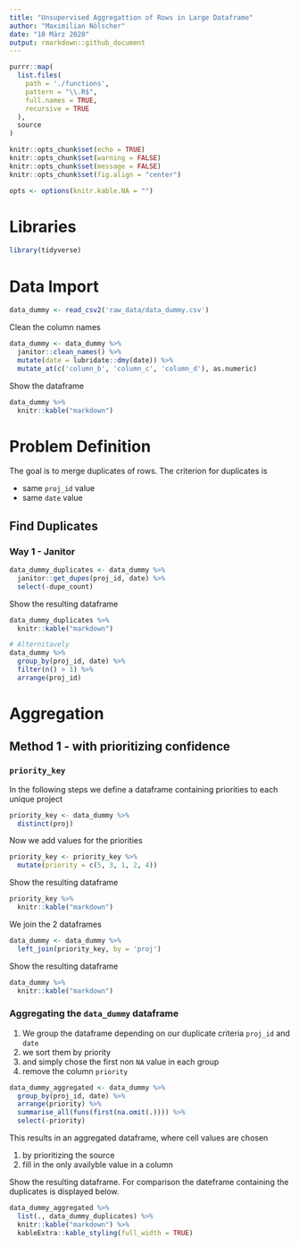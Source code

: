 ```yaml
---
title: "Unsupervised Aggregattion of Rows in Large Dataframe"
author: "Maximilian Nölscher"
date: "10 März 2020"
output: rmarkdown::github_document
---
```


```r
purrr::map(
  list.files(
    path = './functions',
    pattern = "\\.R$",
    full.names = TRUE,
    recursive = TRUE
  ),
  source
)
```

```r
knitr::opts_chunk$set(echo = TRUE)
knitr::opts_chunk$set(warning = FALSE)
knitr::opts_chunk$set(message = FALSE)
knitr::opts_chunk$set(fig.align = "center")

opts <- options(knitr.kable.NA = "")
```

# Libraries
```r
library(tidyverse)
```


# Data Import

```r
data_dummy <- read_csv2('raw_data/data_dummy.csv')
```

Clean the column names
```r
data_dummy <- data_dummy %>% 
  janitor::clean_names() %>% 
  mutate(date = lubridate::dmy(date)) %>% 
  mutate_at(c('column_b', 'column_c', 'column_d'), as.numeric)
```


Show the dataframe
```r
data_dummy %>% 
  knitr::kable("markdown")
```


# Problem Definition
The goal is to merge duplicates of rows. The criterion for duplicates is 

* same `proj_id` value
* same `date` value

## Find Duplicates

### Way 1 - Janitor
```r
data_dummy_duplicates <- data_dummy %>% 
  janitor::get_dupes(proj_id, date) %>% 
  select(-dupe_count)
```

Show the resulting dataframe
```r
data_dummy_duplicates %>% 
  knitr::kable("markdown")
```

```r
# Alternitavely
data_dummy %>% 
  group_by(proj_id, date) %>% 
  filter(n() > 1) %>% 
  arrange(proj_id)
```

# Aggregation

## Method 1 - with prioritizing confidence

### `priority_key`

In the following steps we define a dataframe containing priorities to each unique project
```r
priority_key <- data_dummy %>% 
  distinct(proj)
```

Now we add values for the priorities
```r
priority_key <- priority_key %>% 
  mutate(priority = c(5, 3, 1, 2, 4))
```

Show the resulting dataframe
```r
priority_key %>% 
  knitr::kable("markdown")
```

We join the 2 dataframes
```r
data_dummy <- data_dummy %>% 
  left_join(priority_key, by = 'proj')
```

Show the resulting dataframe
```r
data_dummy %>% 
  knitr::kable("markdown")
```

### Aggregating the `data_dummy` dataframe

1. We group the dataframe depending on our duplicate criteria `proj_id` and `date`
2. we sort them by priority
3. and simply chose the first non `NA` value in each group
4. remove the column `priority`
```r
data_dummy_aggregated <- data_dummy %>% 
  group_by(proj_id, date) %>% 
  arrange(priority) %>% 
  summarise_all(funs(first(na.omit(.)))) %>% 
  select(-priority)
```

This results in an aggregated dataframe, where cell values are chosen

1. by prioritizing the source
2. fill in the only availyble value in a column

Show the resulting dataframe. For comparison the dateframe containing the duplicates is displayed below.
```r
data_dummy_aggregated %>% 
  list(., data_dummy_duplicates) %>% 
  knitr::kable("markdown") %>% 
  kableExtra::kable_styling(full_width = TRUE)
```

